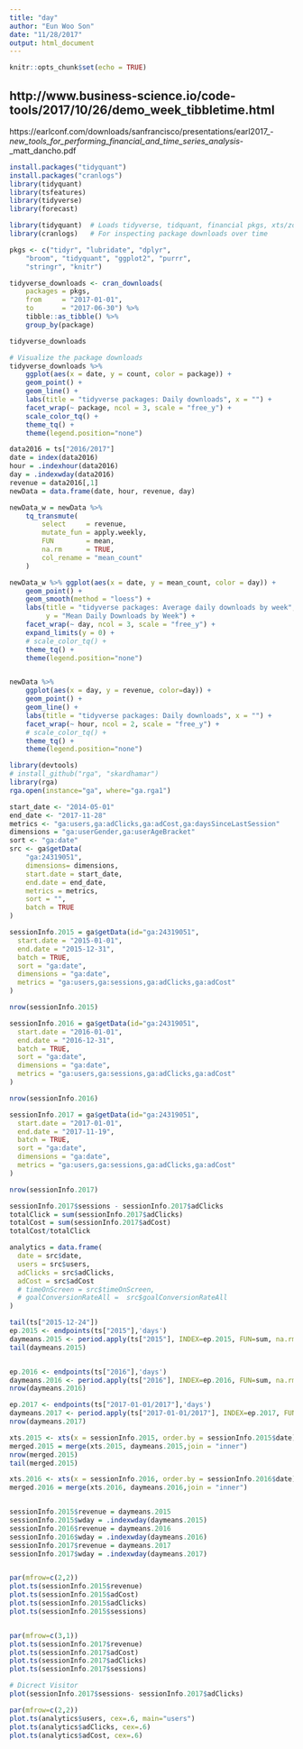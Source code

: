 ```yaml
---
title: "day"
author: "Eun Woo Son"
date: "11/28/2017"
output: html_document
---
```


```r
knitr::opts_chunk$set(echo = TRUE)
```

## http://www.business-science.io/code-tools/2017/10/26/demo_week_tibbletime.html
https://earlconf.com/downloads/sanfrancisco/presentations/earl2017_-_new_tools_for_performing_financial_and_time_series_analysis_-_matt_dancho.pdf

```r
install.packages("tidyquant")
install.packages("cranlogs")
library(tidyquant)
library(tsfeatures)
library(tidyverse)
library(forecast)
```



```r
library(tidyquant)  # Loads tidyverse, tidquant, financial pkgs, xts/zoo
library(cranlogs)   # For inspecting package downloads over time

pkgs <- c("tidyr", "lubridate", "dplyr", 
    "broom", "tidyquant", "ggplot2", "purrr", 
    "stringr", "knitr")

tidyverse_downloads <- cran_downloads(
    packages = pkgs, 
    from     = "2017-01-01", 
    to       = "2017-06-30") %>%
    tibble::as_tibble() %>%
    group_by(package)

tidyverse_downloads
```

```r
# Visualize the package downloads
tidyverse_downloads %>%
    ggplot(aes(x = date, y = count, color = package)) +
    geom_point() +
    geom_line() + 
    labs(title = "tidyverse packages: Daily downloads", x = "") +
    facet_wrap(~ package, ncol = 3, scale = "free_y") +
    scale_color_tq() +
    theme_tq() +
    theme(legend.position="none")
```


```r

data2016 = ts["2016/2017"]
date = index(data2016)
hour = .indexhour(data2016)
day = .indexwday(data2016)
revenue = data2016[,1]
newData = data.frame(date, hour, revenue, day)

newData_w = newData %>%
    tq_transmute(
        select     = revenue,
        mutate_fun = apply.weekly, 
        FUN        = mean,
        na.rm      = TRUE,
        col_rename = "mean_count"
    )

newData_w %>% ggplot(aes(x = date, y = mean_count, color = day)) +
    geom_point() +
    geom_smooth(method = "loess") + 
    labs(title = "tidyverse packages: Average daily downloads by week", x = "", 
         y = "Mean Daily Downloads by Week") +
    facet_wrap(~ day, ncol = 3, scale = "free_y") +
    expand_limits(y = 0) + 
    # scale_color_tq() +
    theme_tq() +
    theme(legend.position="none")


newData %>%
    ggplot(aes(x = day, y = revenue, color=day)) +
    geom_point() +
    geom_line() + 
    labs(title = "tidyverse packages: Daily downloads", x = "") +
    facet_wrap(~ hour, ncol = 2, scale = "free_y") +
    # scale_color_tq() +
    theme_tq() +
    theme(legend.position="none")
```


```r
library(devtools)
# install_github("rga", "skardhamar")
library(rga)
rga.open(instance="ga", where="ga.rga1")
```

```r
start_date <- "2014-05-01"
end_date <- "2017-11-28"
metrics <- "ga:users,ga:adClicks,ga:adCost,ga:daysSinceLastSession"
dimensions = "ga:userGender,ga:userAgeBracket"
sort <- "ga:date"
src <- ga$getData(
    "ga:24319051",
    dimensions= dimensions,
    start.date = start_date,
    end.date = end_date,
    metrics = metrics,
    sort = "",
    batch = TRUE
)

sessionInfo.2015 = ga$getData(id="ga:24319051",
  start.date = "2015-01-01", 
  end.date = "2015-12-31",
  batch = TRUE,
  sort = "ga:date",
  dimensions = "ga:date", 
  metrics = "ga:users,ga:sessions,ga:adClicks,ga:adCost"
)

nrow(sessionInfo.2015)

sessionInfo.2016 = ga$getData(id="ga:24319051",
  start.date = "2016-01-01", 
  end.date = "2016-12-31",
  batch = TRUE,
  sort = "ga:date",
  dimensions = "ga:date", 
  metrics = "ga:users,ga:sessions,ga:adClicks,ga:adCost"
)

nrow(sessionInfo.2016)

sessionInfo.2017 = ga$getData(id="ga:24319051",
  start.date = "2017-01-01", 
  end.date = "2017-11-19",
  batch = TRUE,
  sort = "ga:date",
  dimensions = "ga:date", 
  metrics = "ga:users,ga:sessions,ga:adClicks,ga:adCost"
)

nrow(sessionInfo.2017)

sessionInfo.2017$sessions - sessionInfo.2017$adClicks
totalClick = sum(sessionInfo.2017$adClicks)
totalCost = sum(sessionInfo.2017$adCost)
totalCost/totalClick

analytics = data.frame(
  date = src$date,
  users = src$users,
  adClicks = src$adClicks,
  adCost = src$adCost
  # timeOnScreen = src$timeOnScreen,
  # goalConversionRateAll =  src$goalConversionRateAll
)
```


```r
tail(ts["2015-12-24"])
ep.2015 <- endpoints(ts["2015"],'days')
daymeans.2015 <- period.apply(ts["2015"], INDEX=ep.2015, FUN=sum, na.rm=TRUE)
tail(daymeans.2015)


ep.2016 <- endpoints(ts["2016"],'days')
daymeans.2016 <- period.apply(ts["2016"], INDEX=ep.2016, FUN=sum, na.rm=F)
nrow(daymeans.2016)

ep.2017 <- endpoints(ts["2017-01-01/2017"],'days')
daymeans.2017 <- period.apply(ts["2017-01-01/2017"], INDEX=ep.2017, FUN=sum, na.rm=F)
nrow(daymeans.2017)
```


```r

xts.2015 <- xts(x = sessionInfo.2015, order.by = sessionInfo.2015$date)
merged.2015 = merge(xts.2015, daymeans.2015,join = "inner")
nrow(merged.2015)
tail(merged.2015)

xts.2016 <- xts(x = sessionInfo.2016, order.by = sessionInfo.2016$date)
merged.2016 = merge(xts.2016, daymeans.2016,join = "inner")


sessionInfo.2015$revenue = daymeans.2015
sessionInfo.2015$wday = .indexwday(daymeans.2015) 
sessionInfo.2016$revenue = daymeans.2016
sessionInfo.2016$wday = .indexwday(daymeans.2016) 
sessionInfo.2017$revenue = daymeans.2017
sessionInfo.2017$wday = .indexwday(daymeans.2017) 


par(mfrow=c(2,2)) 
plot.ts(sessionInfo.2015$revenue)
plot.ts(sessionInfo.2015$adCost)
plot.ts(sessionInfo.2015$adClicks)
plot.ts(sessionInfo.2015$sessions)


par(mfrow=c(3,1)) 
plot.ts(sessionInfo.2017$revenue)
plot.ts(sessionInfo.2017$adCost)
plot.ts(sessionInfo.2017$adClicks)
plot.ts(sessionInfo.2017$sessions)

# Dicrect Visitor 
plot(sessionInfo.2017$sessions- sessionInfo.2017$adClicks)

```


```r
par(mfrow=c(2,2)) 
plot.ts(analytics$users, cex=.6, main="users")
plot.ts(analytics$adClicks, cex=.6)
plot.ts(analytics$adCost, cex=.6)
```

